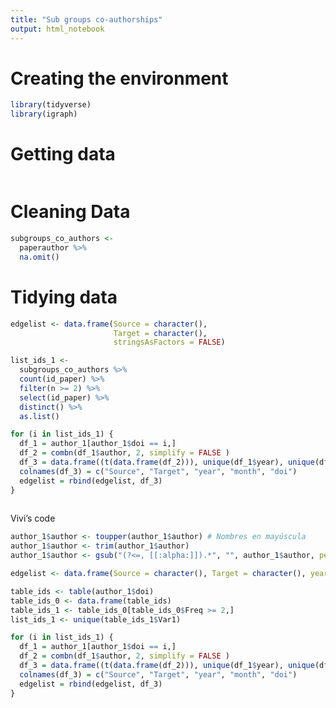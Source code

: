 ```yaml
---
title: "Sub groups co-authorships"
output: html_notebook
---
```


# Creating the environment

```r
library(tidyverse)
library(igraph)
```

# Getting data 

```r

```

# Cleaning Data

```r
subgroups_co_authors <-
  paperauthor %>%
  na.omit()
```


# Tidying data 

```r
edgelist <- data.frame(Source = character(),
                       Target = character(),
                       stringsAsFactors = FALSE)

list_ids_1 <- 
  subgroups_co_authors %>% 
  count(id_paper) %>%
  filter(n >= 2) %>%
  select(id_paper) %>%
  distinct() %>%
  as.list()

for (i in list_ids_1) {
  df_1 = author_1[author_1$doi == i,]
  df_2 = combn(df_1$author, 2, simplify = FALSE )
  df_3 = data.frame((t(data.frame(df_2))), unique(df_1$year), unique(df_1$month), i)
  colnames(df_3) = c("Source", "Target", "year", "month", "doi")
  edgelist = rbind(edgelist, df_3)
}
  
```

Vivi's code

```r
author_1$author <- toupper(author_1$author) # Nombres en mayúscula
author_1$author <- trim(author_1$author)
author_1$author <- gsub("(?<=, [[:alpha:]]).*", "", author_1$author, perl=TRUE) # se elige el apellido y la inicial del nombre 

edgelist <- data.frame(Source = character(), Target = character(), year = character(), month = character(), doi = character(), stringsAsFactors = FALSE)

table_ids <- table(author_1$doi)
table_ids_0 <- data.frame(table_ids)
table_ids_1 <- table_ids_0[table_ids_0$Freq >= 2,]
list_ids_1 <- unique(table_ids_1$Var1)

for (i in list_ids_1) {
  df_1 = author_1[author_1$doi == i,]
  df_2 = combn(df_1$author, 2, simplify = FALSE )
  df_3 = data.frame((t(data.frame(df_2))), unique(df_1$year), unique(df_1$month), i)
  colnames(df_3) = c("Source", "Target", "year", "month", "doi")
  edgelist = rbind(edgelist, df_3)
}
```

